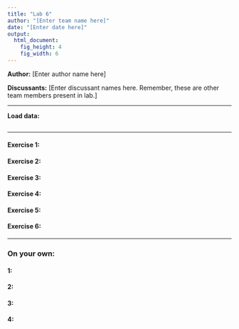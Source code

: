 ```yaml
---
title: "Lab 6"
author: "[Enter team name here]"
date: "[Enter date here]"
output:
  html_document:
    fig_height: 4
    fig_width: 6
---
```


**Author:** [Enter author name here]

**Discussants:** [Enter discussant names here. Remember, these are other team members present in lab.]

* * *

**Load data:**
```r

```

* * *

#### Exercise 1: 


#### Exercise 2:


#### Exercise 3:


#### Exercise 4:


#### Exercise 5:


#### Exercise 6:


* * *
### On your own:


#### 1:


#### 2:


#### 3:


#### 4:


